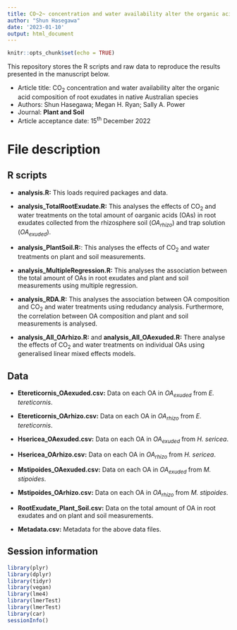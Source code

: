 ```yaml
---
title: CO~2~ concentration and water availability alter the organic acid composition of root exudates in native Australian species
author: "Shun Hasegawa"
date: '2023-01-10'
output: html_document
---
```


```r
knitr::opts_chunk$set(echo = TRUE)
```

This repository stores the R scripts and raw data to reproduce the results presented in the manuscript below.

-   Article title: CO~2~ concentration and water availability alter the organic acid composition of root exudates in native Australian species
-   Authors: Shun Hasegawa; Megan H. Ryan; Sally A. Power
-   Journal: **Plant and Soil**
-   Article acceptance date: 15^th^ December 2022

# File description

## R scripts

-   **analysis.R:** This loads required packages and data.

-   **analysis_TotalRootExudate.R:** This analyses the effects of CO~2~ and water treatments on the total amount of oarganic acids (OAs) in root exudates collected from the rhizosphere soil (*OA~rhizo~*) and trap solution (*OA~exuded~*).

-   **analysis_PlantSoil.R:**: This analyses the effects of CO~2~ and water treatments on plant and soil measurements.

-   **analysis_MultipleRegression.R:** This analyses the association between the total amount of OAs in root exudates and plant and soil measurements using multiple regression.

-   **analysis_RDA.R:** This analyses the association between OA composition and CO~2~ and water treatments using redudancy analysis. Furthermore, the correlation between OA composition and plant and soil measurements is analysed.

-   **analysis_All_OArhizo.R:** and **analysis_All_OAexuded.R:** There analyse the effects of CO~2~ and water treatments on individual OAs using generalised linear mixed effects models.

## Data

-   **Etereticornis_OAexuded.csv:** Data on each OA in *OA~exuded~* from *E. tereticornis*.

-   **Etereticornis_OArhizo.csv:** Data on each OA in *OA~rhizo~* from *E. tereticornis*.

-   **Hsericea_OAexuded.csv:** Data on each OA in *OA~exuded~* from *H. sericea*.

-   **Hsericea_OArhizo.csv:** Data on each OA in *OA~rhizo~* from *H. sericea*.

-   **Mstipoides_OAexuded.csv:** Data on each OA in *OA~exuded~* from *M. stipoides*.

-   **Mstipoides_OArhizo.csv:** Data on each OA in *OA~rhizo~* from *M. stipoides*.

-   **RootExudate_Plant_Soil.csv:** Data on the total amount of OA in root exudates and on plant and soil measurements.

-   **Metadata.csv:** Metadata for the above data files.

## Session information

```r
library(plyr)
library(dplyr)
library(tidyr)
library(vegan)
library(lme4)
library(lmerTest)
library(lmerTest)
library(car)
sessionInfo()
```
